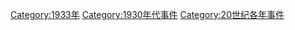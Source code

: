 {{year by category
|m=1
|c=9
|d=3
|y=3
|cat=事件
|sortkey=Event
}}
[[Category:1933年|Category:1933年]]
[[Category:1930年代事件|Category:1930年代事件]]
[[Category:20世纪各年事件|Category:20世纪各年事件]]